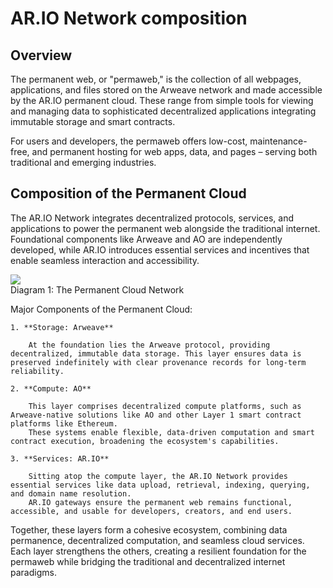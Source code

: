 
<HeroPattern />

# AR.IO Network composition

## Overview

The permanent web, or "permaweb," is the collection of all webpages, applications, and files stored on the Arweave network and made accessible by the AR.IO permanent cloud. 
These range from simple tools for viewing and managing data to sophisticated decentralized applications integrating immutable storage and smart contracts. 

For users and developers, the permaweb offers low-cost, maintenance-free, and permanent hosting for web apps, data, and pages – serving both traditional and emerging industries. 

## Composition of the Permanent Cloud

The AR.IO Network integrates decentralized protocols, services, and applications to power the permanent web alongside the traditional internet. 
Foundational components like Arweave and AO are independently developed, while AR.IO introduces essential services and incentives that enable seamless interaction and accessibility. 

<img src="https://arweave.net/ztJ2iYMIelFOwc4vXv8iYzPAES4bFCf-sdO5ZIc5bKI" />
<div className="caption">Diagram 1: The Permanent Cloud Network</div>

Major Components of the Permanent Cloud: 

    1. **Storage: Arweave** 

        At the foundation lies the Arweave protocol, providing decentralized, immutable data storage. This layer ensures data is preserved indefinitely with clear provenance records for long-term reliability. 

    2. **Compute: AO** 

        This layer comprises decentralized compute platforms, such as Arweave-native solutions like AO and other Layer 1 smart contract platforms like Ethereum. 
        These systems enable flexible, data-driven computation and smart contract execution, broadening the ecosystem's capabilities. 

    3. **Services: AR.IO** 

        Sitting atop the compute layer, the AR.IO Network provides essential services like data upload, retrieval, indexing, querying, and domain name resolution. 
        AR.IO gateways ensure the permanent web remains functional, accessible, and usable for developers, creators, and end users. 

 

Together, these layers form a cohesive ecosystem, combining data permanence, decentralized computation, and seamless cloud services. 
Each layer strengthens the others, creating a resilient foundation for the permaweb while bridging the traditional and decentralized internet paradigms. 